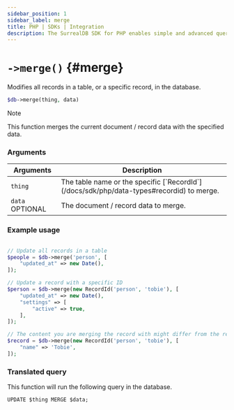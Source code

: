 ```yaml
---
sidebar_position: 1
sidebar_label: merge
title: PHP | SDKs | Integration
description: The SurrealDB SDK for PHP enables simple and advanced querying of a remote or embedded database.
---
```



# `->merge()` {#merge}

Modifies all records in a table, or a specific record, in the database.

```php title="Method Syntax"
$db->merge(thing, data)
```

> [!NOTE]
> This function merges the current document / record data with the specified data.

### Arguments
<table>
    <thead>
        <tr>
            <th colspan="2" scope="col">Arguments</th>
            <th colspan="2" scope="col">Description</th>
        </tr>
    </thead>
    <tbody>
        <tr>
            <td colspan="2" scope="row" data-label="Arguments">
                <code>thing</code>
                <Label label="required" />
            </td>
            <td colspan="2" scope="row" data-label="Description">
                The table name or the specific [`RecordId`](/docs/sdk/php/data-types#recordid) to merge.
            </td>
        </tr>
        <tr>
            <td colspan="2" scope="row" data-label="Arguments">
                <code>data</code>
                <l className='grey'>OPTIONAL</l>
            </td>
            <td colspan="2" scope="row" data-label="Description">
                The document / record data to merge.
            </td>
        </tr>
    </tbody>
</table>

### Example usage
```php

// Update all records in a table
$people = $db->merge('person', [
	"updated_at" => new Date(),
]);

// Update a record with a specific ID
$person = $db->merge(new RecordId('person', 'tobie'), [
	"updated_at" => new Date(),
	"settings" => [
		"active" => true,
	],
]);

// The content you are merging the record with might differ from the return type
$record = $db->merge(new RecordId('person', 'tobie'), [
	"name" => 'Tobie',
]);
```

### Translated query
This function will run the following query in the database.

```surql
UPDATE $thing MERGE $data;
```